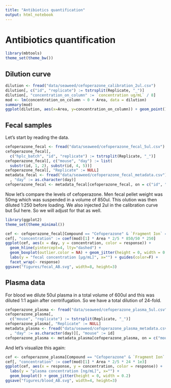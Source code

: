 ```yaml
---
title: "Antibiotics quantification"
output: html_notebook
---
```


# Antibiotics quantification

```r
library(mbtools)
theme_set(theme_bw())
```

## Dilution curve

```r
dilution <- fread("data/seaweed/cefoperazone_calibration_2ul.csv")
dilution[, c("id", "replicate") := tstrsplit(Replicate, "_")]
dilution[, "concentration_on_column" := `concentration ug/mL` / 8]
mod <- lm(concentration_on_column ~ 0 + Area, data = dilution)
summary(mod)
ggplot(dilution, aes(x=Area, y=concentration_on_column)) + geom_point() + stat_smooth(method="lm")
```

## Fecal samples

Let's start by reading the data.

```r
cefoperazone_fecal <- fread("data/seaweed/cefoperazone_fecal_5ul.csv")
cefoperazone_fecal[, 
  c("hplc_batch", "id", "replicate") := tstrsplit(Replicate, "_")]
cefoperazone_fecal[, c("mouse", "day") := list(
  substr(id, 1, 2), substr(id, 4, 5))]
cefoperazone_fecal[, "Replicate" := NULL]
metadata_fecal <- fread("data/seaweed/cefoperazone_fecal_metadata.csv")[
  , "day" := as.character(day)]
cefoperazone_fecal <- metadata_fecal[cefoperazone_fecal, on = c("id", "day")]
```

Now let's compare the levels of cefoperazone. Men fecal pellet weight was 50mg which was suspended in a volume of 850ul. This olution was then diluted 1:250 before loading. We also injected 2ul in the calibration curve but 5ul here. So we will adjust for that as well.

```r
library(ggplot2)
theme_set(theme_minimal())

cef <- cefoperazone_fecal[Compound == "Cefoperazone" & `Fragment Ion` == "Cefoperazone_t1"]
cef[, "concentration" := coef(mod)[1] * Area * 2/5 * 850/50 * 250]
ggplot(cef, aes(x = day, y = concentration, color = response)) +
  geom_hline(yintercept=4, lty="dashed") +
  geom_boxplot(outlier.color = NA) + geom_jitter(height = 0, width = 0.2) +
  labs(y = "fecal concentration [µg/mL]", x="") + guides(color=F) +
  facet_wrap(~ response)
ggsave("figures/fecal_AB.svg", width=8, height=3)
```


## Plasma data

For blood we dilute 50ul plasma in a total volume of 600ul and this was diluted 1:1 again after centrifugation. So we have a total dilution of 24-fold.

```r
cefoperazone_plasma <- fread("data/seaweed/cefoperazone_plasma_5ul.csv")
cefoperazone_plasma[, 
  c("mouse", "replicate") := tstrsplit(Replicate, "_")]
cefoperazone_plasma[, "Replicate" := NULL]
metadata_plasma <- fread("data/seaweed/cefoperazone_plasma_metadata.csv")[
  , "day" := as.character(day)][, "mouse" := id]
cefoperazone_plasma <- metadata_plasma[cefoperazone_plasma, on = c("mouse")]
```

And let's visualize this again:

```r
cef <- cefoperazone_plasma[Compound == "Cefoperazone" & `Fragment Ion` == "Cefoperazone_t1"]
cef[, "concentration" := coef(mod)[1] * Area * 2/5 * 24 * 1e3]
ggplot(cef, aes(x = response, y = concentration, color = response)) +
  labs(y = "plasma concentration [ng/mL]", x="") +
  geom_boxplot() + geom_jitter(height = 0, width = 0.2)
ggsave("figures/blood_AB.svg", width=4, height=3)
```